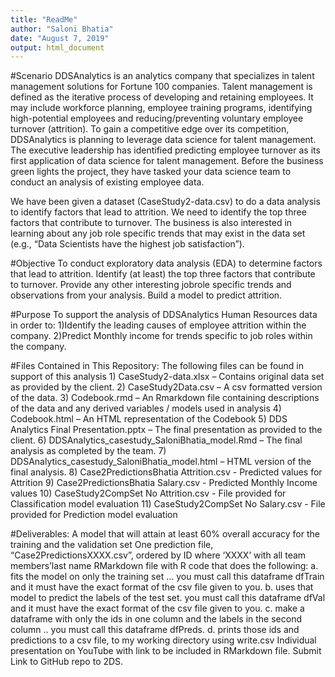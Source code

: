 ---
title: "ReadMe"
author: "Saloni Bhatia"
date: "August 7, 2019"
output: html_document
---

#Scenario
DDSAnalytics is an analytics company that specializes in talent management solutions for Fortune 100 companies. Talent management is defined as the iterative process of developing and retaining employees. It may include workforce planning, employee training programs, identifying high-potential employees and reducing/preventing voluntary employee turnover (attrition). To gain a competitive edge over its competition, DDSAnalytics is planning to leverage data science for talent management. The executive leadership has identified predicting employee turnover as its first application of data science for talent management. Before the business green lights the project, they have tasked your data science team to conduct an analysis of existing employee data.

We have been given a dataset (CaseStudy2-data.csv) to do a data analysis to identify factors that lead to attrition. We need to identify the top three factors that contribute to turnover. The business is also interested in learning about any job role specific trends that may exist in the data set (e.g., "Data Scientists have the highest job satisfaction").

#Objective
To conduct exploratory data analysis (EDA) to determine factors that lead to attrition.
Identify (at least) the top three factors that contribute to turnover.
Provide any other interesting jobrole specific trends and observations from your analysis.
Build a model to predict attrition.

#Purpose
To support the analysis of DDSAnalytics Human Resources data in order to:
1)Identify the leading causes of employee attrition within the company.
2)Predict Monthly income for  trends specific to job roles within the company.

#Files Contained in This Repository:
The following files can be found in support of this analysis
1) CaseStudy2-data.xlsx -- Contains original data set as provided by the client.
2) CaseStudy2Data.csv -- A csv formatted version of the data.
3) Codebook.rmd -- An Rmarkdown file containing descriptions of the data and any derived variables / models used in analysis
4) Codebook.html -- An HTML representation of the Codebook
5) DDS Analytics Final Presentation.pptx -- The final presentation as provided to the client.
6) DDSAnalytics_casestudy_SaloniBhatia_model.Rmd -- The final analysis as completed by the team.
7) DDSAnalytics_casestudy_SaloniBhatia_model.html -- HTML version of the final analysis.
8) Case2PredictionsBhatia Attrition.csv - Predicted values for Attrition
9) Case2PredictionsBhatia Salary.csv - Predicted Monthly Income values
10) CaseStudy2CompSet No Attrition.csv - File provided for Classification model evaluation
11) CaseStudy2CompSet No Salary.csv - File provided for Prediction model evaluation 


#Deliverables:
A model that will attain at least 60% overall accuracy for the training and the validation set
One prediction file, "Case2PredictionsXXXX.csv", ordered by ID where 'XXXX' with all team members'last name
RMarkdown file with R code that does the following:
a. fits the model on only the training set ... you must call this dataframe dfTrain and it must have the exact format of the csv file given to you.
b. uses that model to predict the labels of the test set. you must call this dataframe dfVal and it must have the exact format of the csv file given to you.
c. make a dataframe with only the ids in one column and the labels in the second column .. you must call this dataframe dfPreds.
d. prints those ids and predictions to a csv file, to my working directory using write.csv
Individual presentation on YouTube with link to be included in RMarkdown file.
Submit Link to GitHub repo to 2DS.
